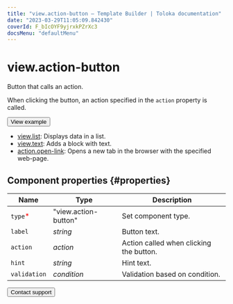 ```yaml
---
title: "view.action-button — Template Builder | Toloka documentation"
date: "2023-03-29T11:05:09.842430"
coverId: F_bIcOYF9yjrxkPZrXc3
docsMenu: "defaultMenu"
---
```


# view.action-button

Button that calls an action.

When clicking the button, an action specified in the `action` property is called.

<Button themeColor="light" view="default" size="l" type="link" url="https://ya.cc/t/BiV4rmEt45Vu5w">View example</Button>

<Cut title="Components used in the example">

- [view.list](/docs/template-builder/reference/view.list): Displays data in a list.
- [view.text](/docs/template-builder/reference/view.text): Adds a block with text.
- [action.open-link](/docs/template-builder/reference/action.open-link): Opens a new tab in the browser with the specified web-page.

</Cut>

## Component properties {#properties}

**Name** | **Type** | **Description**
----- | ----- | -----
`type`<span style="color: red">\*</span> | "view.action-button" | Set component type.
`label` | _string_ | Button text.
`action` | _action_ | Action called when clicking the button.
`hint` | _string_ | Hint text.
`validation` | _condition_ | Validation based on condition.

<Button themeColor="light" view="default" size="l" type="link" url="/docs/guide/troubleshooting/support?form-source=template-builder-reference-view-action-button">Contact support</Button>